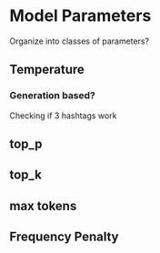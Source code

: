# Model Parameters

Organize into classes of parameters?

## Temperature

### Generation based?

Checking if 3 hashtags work

## top_p

## top_k

## max tokens

## Frequency Penalty
